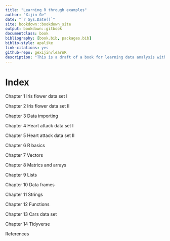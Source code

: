 ```yaml
--- 
title: "Learning R through examples"
author: "Xijin Ge"
date: "`r Sys.Date()`"
site: bookdown::bookdown_site
output: bookdown::gitbook
documentclass: book
bibliography: [book.bib, packages.bib]
biblio-style: apalike
link-citations: yes
github-repo: gexijin/learnR
description: "This is a draft of a book for learning data analysis with the R language. This book emphasizes hends on tutorials. Comments and suggestions welcome."
---
```


# Index{-}
Chapter 1  Iris flower data set I

Chapter 2  Iris flower data set II

Chapter 3  Data importing 

Chapter 4  Heart attack data set I 

Chapter 5  Heart attack data set II

Chapter 6  R basics

Chapter 7  Vectors

Chapter 8  Matrics and arrays

Chapter 9  Lists

Chapter 10  Data frames 

Chapter 11  Strings

Chapter 12  Functions

Chapter 13  Cars data set 

Chapter 14  Tidyverse

References

